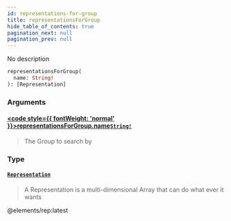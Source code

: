 ```yaml
---
id: representations-for-group
title: representationsForGroup
hide_table_of_contents: true
pagination_next: null
pagination_prev: null
---
```








No description

```graphql
representationsForGroup(
  name: String!
): [Representation]
```


### Arguments

#### [<code style={{ fontWeight: 'normal' }}>representationsForGroup.<b>name</b></code>](#)<Bullet />[`String!`](/docs/schemas/mikro/scalars/string) <Badge class="secondary" text="non-null"/> <Badge class="secondary" text="scalar"/>
> The Group to search by
> 

### Type

#### [`Representation`](/docs/schemas/mikro/objects/representation) <Badge class="secondary" text="object"/>
> A Representation is a multi-dimensional Array that can do what ever it wants


@elements/rep:latest
> 





